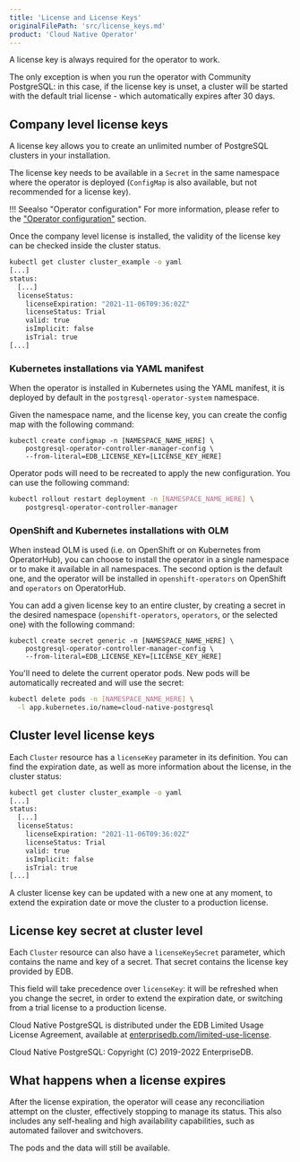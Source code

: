```yaml
---
title: 'License and License Keys'
originalFilePath: 'src/license_keys.md'
product: 'Cloud Native Operator'
---
```


A license key is always required for the operator to work.

The only exception is when you run the operator with Community PostgreSQL:
in this case, if the license key is unset, a cluster will be started with the default
trial license - which automatically expires after 30 days.

## Company level license keys

A license key allows you to create an unlimited number of PostgreSQL
clusters in your installation.

The license key needs to be available in a `Secret` in the same namespace where
the operator is deployed (`ConfigMap` is also available, but not recommended
for a license key).

!!! Seealso "Operator configuration"
    For more information, please refer to the ["Operator configuration"](operator_conf.md) section.

Once the company level license is installed, the validity of the
license key can be checked inside the cluster status.

```sh
kubectl get cluster cluster_example -o yaml
[...]
status:
  [...]
  licenseStatus:
    licenseExpiration: "2021-11-06T09:36:02Z"
    licenseStatus: Trial
    valid: true
    isImplicit: false
    isTrial: true
[...]
```

### Kubernetes installations via YAML manifest

When the operator is installed in Kubernetes using the YAML manifest,
it is deployed by default in the `postgresql-operator-system` namespace.

Given the namespace name, and the license key, you can create
the config map with the following command:

```
kubectl create configmap -n [NAMESPACE_NAME_HERE] \
    postgresql-operator-controller-manager-config \
    --from-literal=EDB_LICENSE_KEY=[LICENSE_KEY_HERE]
```

Operator pods will need to be recreated to apply the new configuration. You
can use the following command:

```sh
kubectl rollout restart deployment -n [NAMESPACE_NAME_HERE] \
    postgresql-operator-controller-manager
```

### OpenShift and Kubernetes installations with OLM

When instead OLM is used (i.e. on OpenShift or on Kubernetes from OperatorHub),
you can choose to install the operator in a single namespace
or to make it available in all namespaces. The second option is
the default one, and the operator will be installed in
`openshift-operators` on OpenShift and `operators` on OperatorHub.

You can add a given license key to an entire cluster, by creating a secret in
the desired namespace (`openshift-operators`, `operators`, or the selected one)
with the following command:

```
kubectl create secret generic -n [NAMESPACE_NAME_HERE] \
    postgresql-operator-controller-manager-config \
    --from-literal=EDB_LICENSE_KEY=[LICENSE_KEY_HERE]
```

You'll need to delete the current operator pods. New pods will be
automatically recreated and will use the secret:

```sh
kubectl delete pods -n [NAMESPACE_NAME_HERE] \
  -l app.kubernetes.io/name=cloud-native-postgresql
```

## Cluster level license keys

Each `Cluster` resource has a `licenseKey` parameter in its definition.
You can find the expiration date, as well as more information about the license,
in the cluster status:

```sh
kubectl get cluster cluster_example -o yaml
[...]
status:
  [...]
  licenseStatus:
    licenseExpiration: "2021-11-06T09:36:02Z"
    licenseStatus: Trial
    valid: true
    isImplicit: false
    isTrial: true
[...]
```

A cluster license key can be updated with a new one at any moment, to extend
the expiration date or move the cluster to a production license.

## License key secret at cluster level

Each `Cluster` resource can also have a `licenseKeySecret` parameter, which contains
the name and key of a secret. That secret contains the license key provided by EDB.

This field will take precedence over `licenseKey`: it will be refreshed
when you change the secret, in order to extend the expiration date, or switching from a trial
license to a production license.

Cloud Native PostgreSQL is distributed under the EDB Limited Usage License
Agreement, available at [enterprisedb.com/limited-use-license](https://www.enterprisedb.com/limited-use-license).

Cloud Native PostgreSQL: Copyright (C) 2019-2022 EnterpriseDB.

## What happens when a license expires

After the license expiration, the operator will cease any reconciliation
attempt on the cluster, effectively stopping to manage its status. This also
includes any self-healing and high availability capabilities, such as automated
failover and switchovers.

The pods and the data will still be available.